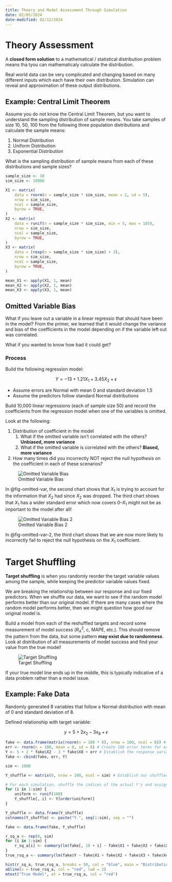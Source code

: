 ```yaml
---
title: Theory and Model Assessment Through Simulation
date: 02/05/2024
date-modified: 02/12/2024
---
```


# Theory Assessment

A **closed form solution** to a mathematical / statistical distribution problem means tha tyou can mathematicaly calculate the distribution.

Real world data can be very complicated and changing based on many different inputs which each have their own distribution. Simulation can reveal and approximation of these output distributions.

## Example: Central Limit Theorem

Assume you do not know the Central Limit Theorem, but you want to understand the sampling distribution of sample means. You take samples of size 10, 50, 100 from the following three population distributions and calculate the sample means:

1.  Normal Distribution
2.  Uniform Distribution
3.  Exponential Distribution

What is the sampling distribution of sample means from each of these distributions and sample sizes?

```r
sample_size <- 10
sim_size <- 10000

X1 <- matrix(
    data = rnorm(n = sample_size * sim_size, mean = 2, sd = 5),
    nrow = sim_size,
    ncol = sample_size,
    byrow = TRUE,
)
X2 <- matrix(
    data = runif(n = sample_size * sim_size, min = 5, max = 105),
    nrow = sim_size,
    ncol = sample_size,
    byrow = TRUE,
)
X3 <- matrix(
    data = (rexp(n = sample_size * sim_size) + 3),
    nrow = sim_size,
    ncol = sample_size,
    byrow = TRUE,
)

mean_X1 <- apply(X1, 1, mean)
mean_X2 <- apply(X2, 1, mean)
mean_X3 <- apply(X3, 1, mean)
```

## Omitted Variable Bias

What if you leave out a variable in a linear regressio that should have been in the model? From the primer, we learned that it would change the variance and bias of the coefficients in the model depending on if the variable left out was correlated.

What if you wanted to know how bad it could get?

### Process

Build the following regression model:

$$
Y = -13 + 1.21X_1 + 3.45X_2 + \epsilon
$$

-   Assume errors are Normal with mean 0 and standard deviation 1.5
-   Assume the predictors follow standard Normal distributions

Build 10,000 linear regressions (each of sample size 50) and record the coefficients from the regression model when one of the variables is omitted.

Look at the following:

1.  Distribution of coefficient in the model
    1.  What if the omitted variable isn't correlated with the others? **Unbiased, more variance**
    2.  What if the omitted variable is correlated with the others? **Biased, more variance**
2.  How many times did you incorrectly NOT reject the null hypothesis on the coefficient in each of these scenarios?

![Omitted Variable Bias](images/omitted-var.png){#fig-omitted-var}

In @fig-omitted-var, the second chart shows that $X_1$ is trying to account for the information that $X_2$ had since $X_2$ was dropped. The third chart shows that $X_1$ has a wider standard error which now covers 0--$X_1$ might not be as important to the model after all!

![Omitted Variable Bias 2](images/omitted-var-2.png){#fig-omitted-var-2}

In @fig-omitted-var-2, the third chart shows that we are now more likely to incorrectly fail to reject the null hypothesis on the $X_1$ coefficient.

# Target Shuffling

**Target shuffling** is when you randomly reorder the target variable values among the sample, while keeping the predictor variable values fixed.

We are breaking the relationship between our response and our fixed predictors. When we shuffle our data, we want to see if the random model performs better than our original model. If there are many cases where the random model performs better, then we might question how good our original model is.

Build a model from each of the reshuffled targets and record some measurement of model success ($R_A^2$, c, MAPE, etc.). This should remove the pattern from the data, but some pattern **may exist due to randomness**. Look at distribution of all measurements of model success and find your value from the true model!

![Target Shuffling](images/target-shuffling.png){#fig-target-shuffling}

If your true model line ends up in the middle, this is typically indicative of a data problem rather than a model issue.

## Example: Fake Data

Randomly generated 8 variables that follow a Normal distribution with mean of 0 and standard deviation of 8.

Defined relationship with target variable:

$$
y = 5 + 2x_2 - 3x_8 + \epsilon
$$

```r
fake <- data.frame(matrix(rnorm(n = 100 * 8), nrow = 100, ncol = 8)) # Create 8 columns for 8 different predictors
err <- rnorm(n = 100, mean = 0, sd = 8) # Create 100 error terms for each observation we have
Y <- 5 + 2 * fake$X2 - 3 * fake$X8 + err # Establish the response variable
fake <- cbind(fake, err, Y)

sim <- 1000

Y_shuffle <- matrix(0, nrow = 100, ncol = sim) # Establish our shuffled target simulations

# For each simulation, shuffle the indices of the actual Y's and assign them to the columns of Y_shuffle
for (i in 1:sim) {
    uniform <- runif(100)
    Y_shuffle[, i] <- Y[order(uniform)]
}

Y_shuffle <- data.frame(Y_shuffle)
colnames(Y_shuffle) <- paste("Y.", seq(1:sim), sep = "")

fake <- data.frame(fake, Y_shuffle)

r_sq_a <- rep(0, sim)
for (i in 1:sim) {
    r_sq_a[i] <- summary(lm(fake[, 10 + i] ~ fake$X1 + fake$X2 + fake$X3 + fake$X4 + fake$X5 + fake$X6 + fake$X7 + fake$X8))$adj.r.squared
}
true_rsq_a <- summary(lm(fake$Y ~ fake$X1 + fake$X2 + fake$X3 + fake$X4 + fake$X5 + fake$X6 + fake$X7 + fake$X8))$adj.r.squared
```

```r
hist(r_sq_a, true_rsq_a, breaks = 50, col = "blue", main = "Distribution of Adjusted R-Squared Values", xlab = "Adjusted R-Squared")
abline(v = true_rsq_a, col = "red", lwd = 2)
mtext("True Model", at = true_rsq_a, col = "red")
```
